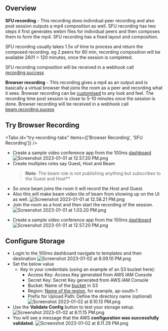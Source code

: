 ## Overview

**SFU recording** - This recording does individual peer recording and also post session outputs a mp4 composition as well. SFU recording has two steps it first generates webm files for individual peers and then composes them to form the mp4. SFU recording has a fixed layout and composition.

SFU recording usually takes 1.5x of time to process and return the composed recording. eg 2 peers for 60 min, recording composition will be available 2*60*1 = 120 minutes, once the session is completed.

SFU recording composition will be received in a webhook call [recording.success](https://www.100ms.live/docs/server-side/v2/introduction/webhook#recording-success)

**Browser recording** - This recording gives a mp4 as an output and is basically a virtual browser that joins the room as a peer and recording what it sees. Browser recording can be [customised](https://www.100ms.live/docs/server-side/v2/introduction/authentication-and-tokens) to any look and feel. The recording time post session is close to 5-10 minutes once the session is done. Browser recording will be received in a webhook call [beam.recording.sucess](https://www.100ms.live/docs/server-side/v2/introduction/webhook#beam-recording-success)

## Try Browser Recording

<Tabs id="try-recording-tabs" items={['Browser Recording', 'SFU Recording']} />

<Tab id="try-recording-tabs-0">

-   Create a sample video conference app from the 100ms [dashboard](https://dashboard.100ms.live/)
    ![Screenshot 2023-01-01 at 12.57.20 PM.png](https://s3-us-west-2.amazonaws.com/secure.notion-static.com/9a8e196c-f17e-450b-95fb-120ac9ac664c/Screenshot_2023-01-01_at_12.57.20_PM.png)
-   Create multiples roles say Guest, Host and Beam
    > **Note**: The beam role is not publishing anything but subscribes to the Guest and Host\*\*
-   So once beam joins the room it will record the Host and Guest.
-   Also this will make beam video tile of beam from showing up on the UI as well.
    ![Screenshot 2023-01-01 at 12.58.21 PM.png](https://s3-us-west-2.amazonaws.com/secure.notion-static.com/8099bec8-b658-4e49-8e7a-5b49e7a027bc/Screenshot_2023-01-01_at_12.58.21_PM.png)
-   Join the room as a host and then start the recording of the session.
    ![Screenshot 2023-01-01 at 1.03.20 PM.png](https://s3-us-west-2.amazonaws.com/secure.notion-static.com/bedb1557-3c93-4a2d-9bc4-faf6dc03446f/Screenshot_2023-01-01_at_1.03.20_PM.png)

</Tab>

<Tab id="try-recording-tabs-1">
    
-   Create a sample video conference app from the 100ms [dashboard](https://dashboard.100ms.live/)
    ![Screenshot 2023-01-01 at 12.57.20 PM.png](https://s3-us-west-2.amazonaws.com/secure.notion-static.com/9a8e196c-f17e-450b-95fb-120ac9ac664c/Screenshot_2023-01-01_at_12.57.20_PM.png)

</Tab>

## Configure Storage

-   Login to the 100ms dashboard navigate to templates and then destination
    ![Screenshot 2023-01-02 at 8.09.10 PM.png](https://s3-us-west-2.amazonaws.com/secure.notion-static.com/ce0c72f4-5af0-427d-9bc7-3d00ed96a2fa/Screenshot_2023-01-02_at_8.09.10_PM.png)
-   Set the below value
    -   Key in your credentials (using an example of an S3 bucket here):
        -   Access Key: Access Key generated from AWS IAM Console
        -   Secret Key: Secret Key generated from AWS IAM Console
        -   Bucket: Name of the [bucket](https://s3.console.aws.amazon.com/s3/buckets/) in S3
        -   Region: [Name of the region](https://docs.aws.amazon.com/general/latest/gr/rande.html#regional-endpoints), for example, ap-south-1
        -   Prefix for Upload Path: Define the directory name (optional)
            ![Screenshot 2023-01-02 at 8.10.13 PM.png](https://s3-us-west-2.amazonaws.com/secure.notion-static.com/b5ea5996-7a80-41fc-ac1a-2fe5c5b5ad5a/Screenshot_2023-01-02_at_8.10.13_PM.png)
-   Use the **Validate Config** button to test your storage setup.
    ![Screenshot 2023-01-02 at 8.11.15 PM.png](https://s3-us-west-2.amazonaws.com/secure.notion-static.com/67088b83-6184-4e95-b459-ee36e703ac18/Screenshot_2023-01-02_at_8.11.15_PM.png)
-   You will see a message that the AWS **configuration was successfully validated**.
    ![Screenshot 2023-01-02 at 8.11.29 PM.png](https://s3-us-west-2.amazonaws.com/secure.notion-static.com/6a6d83e1-b3a6-4098-b6a5-cec42e249832/Screenshot_2023-01-02_at_8.11.29_PM.png)
